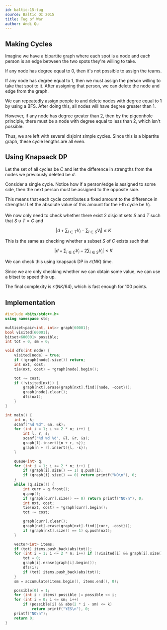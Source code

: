 ```yaml
---
id: baltic-15-tug
source: Baltic OI 2015
title: Tug of War
author: Andi Qu
---
```


## Making Cycles

Imagine we have a bipartite graph where each spot is a node and each person is
an edge between the two spots they're willing to take.

If any node has degree equal to 0, then it's not possible to assign the teams.

If any node has degree equal to 1, then we must assign the person willing to
take that spot to it. After assigning that person, we can delete the node and
edge from the graph.

We can repeatedly assign people to and delete nodes with degree equal to 1 by
using a BFS. After doing this, all nodes will have degree greater than 1.

However, if any node has degree greater than 2, then by the pigeonhole
principle, there must be a node with degree equal to less than 2, which isn't
possible.

Thus, we are left with several disjoint simple cycles. Since this is a bipartite
graph, these cycle lengths are all even.

## Using Knapsack DP

Let the set of all cycles be $C$ and let the difference in strengths from the
nodes we previously deleted be $d$.

Consider a single cycle. Notice how if a person/edge is assigned to some side,
then the next person must be assigned to the opposite side.

This means that each cycle contributes a fixed amount to the difference in
strengths! Let the absolute value of this amount for the $i$-th cycle be $V_i$.

We now only need to check whether there exist 2 disjoint sets $S$ and $T$ such
that $S \cup T = C$ and

$$
\left |d + \sum_{i \in T} V_i - \sum_{i \in S} V_i \right | \leq K
$$

This is the same as checking whether a subset $S$ of $C$ exists such that

$$
\left |d + \sum_{i \in C} V_i - 2 \sum_{i \in S} V_i \right | \leq K
$$

We can check this using knapsack DP in $\mathcal{O}(NK)$ time.

Since we are only checking whether we can obtain some value, we can use a bitset
to speed this up.

The final complexity is $\mathcal{O}(NK / 64)$, which is fast enough for 100
points.

## Implementation

```cpp
#include <bits/stdc++.h>
using namespace std;

multiset<pair<int, int>> graph[60001];
bool visited[60001];
bitset<600001> possible;
int tot = 0, sm = 0;

void dfs(int node) {
	visited[node] = true;
	if (!graph[node].size()) return;
	int nxt, cost;
	tie(nxt, cost) = *graph[node].begin();

	tot += cost;
	if (!visited[nxt]) {
		graph[nxt].erase(graph[nxt].find({node, -cost}));
		graph[node].clear();
		dfs(nxt);
	}
}

int main() {
	int n, k;
	scanf("%d %d", &n, &k);
	for (int i = 1; i <= 2 * n; i++) {
		int l, r, s;
		scanf("%d %d %d", &l, &r, &s);
		graph[l].insert({n + r, s});
		graph[n + r].insert({l, -s});
	}

	queue<int> q;
	for (int i = 1; i <= 2 * n; i++) {
		if (graph[i].size() == 1) q.push(i);
		if (graph[i].size() == 0) return printf("NO\n"), 0;
	}
	while (q.size()) {
		int curr = q.front();
		q.pop();
		if (graph[curr].size() == 0) return printf("NO\n"), 0;
		int nxt, cost;
		tie(nxt, cost) = *graph[curr].begin();
		tot += cost;

		graph[curr].clear();
		graph[nxt].erase(graph[nxt].find({curr, -cost}));
		if (graph[nxt].size() == 1) q.push(nxt);
	}

	vector<int> items;
	if (tot) items.push_back(abs(tot));
	for (int i = 1; i <= 2 * n; i++) if (!visited[i] && graph[i].size()) {
		tot = 0;
		graph[i].erase(graph[i].begin());
		dfs(i);
		if (tot) items.push_back(abs(tot));
	}
	sm = accumulate(items.begin(), items.end(), 0);

	possible[0] = 1;
	for (int i : items) possible |= possible << i;
	for (int i = 0; i <= sm; i++)
		if (possible[i] && abs(2 * i - sm) <= k)
			return printf("YES\n"), 0;
	printf("NO\n");
	return 0;
}
```
